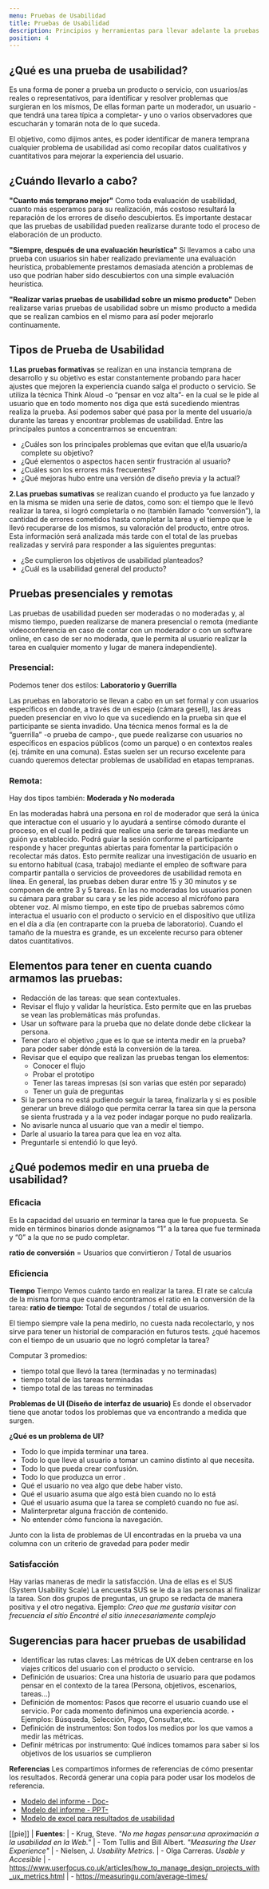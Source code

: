 ```yaml
---
menu: Pruebas de Usabilidad
title: Pruebas de Usabilidad
description: Principios y herramientas para llevar adelante la pruebas de Usabilidad
position: 4
---
```


## ¿Qué es una prueba de usabilidad?

Es una forma de poner a prueba un producto o servicio, con usuarios/as reales o representativos, para identificar y resolver problemas que surgieran en los mismos, De ellas forman parte un moderador, un usuario -que tendrá una tarea típica a completar- y uno o varios observadores que escucharán y tomarán nota de lo que suceda.

El objetivo, como dijimos antes, es poder identificar de manera temprana cualquier problema de usabilidad así como recopilar datos cualitativos y cuantitativos para mejorar la experiencia del usuario.

## ¿Cuándo llevarlo a cabo?

**"Cuanto más temprano mejor"**
Como toda evaluación de usabilidad, cuanto más esperamos para su realización, más costoso resultará la reparación de los errores de diseño descubiertos. Es importante destacar que las pruebas de usabilidad pueden realizarse durante todo el proceso de elaboración de un producto.

**"Siempre, después de una evaluación heurística"**
Si llevamos a cabo una prueba con usuarios sin haber realizado previamente una evaluación heurística, probablemente prestamos demasiada atención a problemas de uso que podrían haber sido descubiertos con una simple evaluación heurística.

**"Realizar varias pruebas de usabilidad sobre un mismo producto"**
Deben realizarse varias pruebas de usabilidad sobre un mismo producto a medida que se realizan cambios en el mismo para así poder mejorarlo continuamente.

## Tipos de Prueba de Usabilidad

**1.Las pruebas formativas** se realizan en una instancia temprana de desarrollo y su objetivo es estar constantemente probando para hacer ajustes que mejoren la experiencia cuando salga el producto o servicio.
Se utiliza la técnica Think Aloud -o “pensar en voz alta”- en la cual se le pide al usuario que en todo momento nos diga que está sucediendo mientras realiza la prueba. Así podemos saber qué pasa por la mente del usuario/a durante las tareas y encontrar problemas de usabilidad. Entre las principales puntos a concentrarnos se encuentran:

- ¿Cuáles son los principales problemas que evitan que el/la usuario/a complete su objetivo?
- ¿Qué elementos o aspectos hacen sentir frustración al usuario?
- ¿Cuáles son los errores más frecuentes?
- ¿Qué mejoras hubo entre una versión de diseño previa y la actual?

**2.Las pruebas sumativas** se realizan cuando el producto ya fue lanzado y en la misma se miden una serie de datos, como son: el tiempo que le llevó realizar la tarea, si logró completarla o no (también llamado “conversión”), la cantidad de errores cometidos hasta completar la tarea y el tiempo que le llevó recuperarse de los mismos, su valoración del producto, entre otros. Esta información será analizada más tarde con el total de las pruebas realizadas y servirá para responder a las siguientes preguntas:

- ¿Se cumplieron los objetivos de usabilidad planteados?
- ¿Cuál es la usabilidad general del producto?

## Pruebas presenciales y remotas

Las pruebas de usabilidad pueden ser moderadas o no moderadas y, al mismo tiempo, pueden realizarse de manera presencial o remota (mediante videoconferencia en caso de contar con un moderador o con un software online, en caso de ser no moderada, que le permita al usuario realizar la tarea en cualquier momento y lugar de manera independiente).

### Presencial:

Podemos tener dos estilos: **Laboratorio y Guerrilla**

Las pruebas en laboratorio se llevan a cabo en un set formal y con usuarios específicos en donde, a través de un espejo (cámara gesell), las áreas pueden presenciar en vivo lo que va sucediendo en la prueba sin que el participante se sienta invadido.
Una técnica menos formal es la de “guerrilla” -o prueba de campo-, que puede realizarse con usuarios no específicos en espacios públicos (como un parque) o en contextos reales (ej. trámite en una comuna). Estas suelen ser un recurso excelente para cuando queremos detectar problemas de usabilidad en etapas tempranas.

### Remota:

Hay dos tipos también: **Moderada y No moderada**

En las moderadas habrá una persona en rol de moderador que será la única que interactue con el usuario y lo ayudará a sentirse cómodo durante el proceso, en el cual le pedirá que realice una serie de tareas mediante un guión ya establecido. Podrá guiar la sesión conforme el participante responde y hacer preguntas abiertas para fomentar la participación o recolectar más datos. Esto permite realizar una investigación de usuario en su entorno habitual (casa, trabajo) mediante el empleo de software para compartir pantalla o servicios de proveedores de usabilidad remota en línea. En general, las pruebas deben durar entre 15 y 30 minutos y se componen de entre 3 y 5 tareas.
En las no moderadas los usuarios ponen su cámara para grabar su cara y se les pide acceso al micrófono para obtener voz. Al mismo tiempo, en este tipo de pruebas sabremos cómo interactua el usuario con el producto o servicio en el dispositivo que utiliza en el día a día (en contraparte con la prueba de laboratorio). Cuando el tamaño de la muestra es grande, es un excelente recurso para obtener datos cuantitativos.

## Elementos para tener en cuenta cuando armamos las pruebas:

- Redacción de las tareas: que sean contextuales.
- Revisar el flujo y validar la heurística. Esto permite que en las pruebas se vean las problemáticas más profundas.
- Usar un software para la prueba que no delate donde debe clickear la persona.
- Tener claro el objetivo ¿que es lo que se intenta medir en la prueba? para poder saber dónde está la conversión de la tarea.
- Revisar que el equipo que realizan las pruebas tengan los elementos:
  - Conocer el flujo
  - Probar el prototipo
  - Tener las tareas impresas (si son varias que estén por separado)
  - Tener un guía de preguntas
- Si la persona no está pudiendo seguir la tarea, finalizarla y si es posible generar un breve diálogo que permita cerrar la tarea sin que la persona se sienta frustrada y a la vez poder indagar porque no pudo realizarla.
- No avisarle nunca al usuario que van a medir el tiempo.
- Darle al usuario la tarea para que lea en voz alta.
- Preguntarle si entendió lo que leyó.

## ¿Qué podemos medir en una prueba de usabilidad?

### Eficacia

Es la capacidad del usuario en terminar la tarea que le fue propuesta. Se mide en términos binarios donde asignamos “1” a la tarea que fue terminada y “0” a la que no se pudo completar.

**ratio de conversión** = Usuarios que convirtieron / Total de usuarios

### Eficiencia

**Tiempo**
Tiempo Vemos cuánto tardo en realizar la tarea. El rate se calcula de la misma forma que cuando encontramos el ratio en la conversión de la tarea: **ratio de tiempo:** Total de segundos / total de usuarios.

El tiempo siempre vale la pena medirlo, no cuesta nada recolectarlo, y nos sirve para tener un historial de comparación en futuros tests. ¿qué hacemos con el tiempo de un usuario que no logró completar la tarea?

Computar 3 promedios:

- tiempo total que llevó la tarea (terminadas y no terminadas)
- tiempo total de las tareas terminadas
- tiempo total de las tareas no terminadas

**Problemas de UI (Diseño de interfaz de usuario)**
Es donde el observador tiene que anotar todos los problemas que va encontrando a medida que surgen.

**¿Qué es un problema de UI?**

- Todo lo que impida terminar una tarea.
- Todo lo que lleve al usuario a tomar un camino distinto al que necesita.
- Todo lo que pueda crear confusión.
- Todo lo que produzca un error .
- Qué el usuario no vea algo que debe haber visto.
- Qué el usuario asuma que algo está bien cuando no lo está
- Qué el usuario asuma que la tarea se completó cuando no fue así.
- Malinterpretar alguna fracción de contenido.
- No entender cómo funciona la navegación.

Junto con la lista de problemas de UI encontradas en la prueba va una columna con un criterio de gravedad para poder medir

### Satisfacción

Hay varias maneras de medir la satisfacción. Una de ellas es el SUS (System Usability Scale) La encuesta SUS se le da a las personas al finalizar la tarea. Son dos grupos de preguntas, un grupo se redacta de manera positiva y el otro negativa.
Ejemplo: _Creo que me gustaría visitar con frecuencia el sitio_ _Encontré el sitio innecesariamente complejo_

## Sugerencias para hacer pruebas de usabilidad

- Identificar las rutas claves: Las métricas de UX deben centrarse en los viajes críticos del usuario con el producto o servicio.
- Definición de usuarios: Crea una historia de usuario para que podamos pensar en el contexto de la tarea (Persona, objetivos, escenarios, tareas...)
- Definición de momentos: Pasos que recorre el usuario cuando use el servicio. Por cada momento definimos una experiencia acorde. ‣ Ejemplos: Búsqueda, Selección, Pago, Consultar,etc.
- Definición de instrumentos: Son todos los medios por los que vamos a medir las métricas.
- Definir métricas por instrumento: Qué índices tomamos para saber si los objetivos de los usuarios se cumplieron

**Referencias**
Les compartimos informes de referencias de cómo presentar los resultados. Recordá generar una copia para poder usar los modelos de referencia.

- [Modelo del informe - Doc-](https://docs.google.com/document/d/1Hm8dr3NxNAWiH5VUfFPr6W8h5U9O6WYSGMgOUUvMyz4/edit?usp=sharing)
- [Modelo del informe - PPT-](https://docs.google.com/presentation/d/100R1U7FTG9YrjWo1CB66Zko4SIEuY_6lv3X8tzJBeY4/edit?usp=sharing)
- [Modelo de excel para resultados de usabilidad](https://docs.google.com/spreadsheets/d/1-JEuOFjxmVKhk5rJCBrmbNubmNJ4OBbb9V8D4B96bxg/edit?usp=sharing)

[[pie]]
| **Fuentes**:
| - Krug, Steve. _"No me hagas pensar:una aproximación a la usabilidad en la Web."_
| - Tom Tullis and Bill Albert. _"Measuring the User Experience"_
| - Nielsen, J. _Usability Metrics_.
| - Olga Carreras. _Usable y Accesible_
| - https://www.userfocus.co.uk/articles/how_to_manage_design_projects_with_ux_metrics.html
| - https://measuringu.com/average-times/
